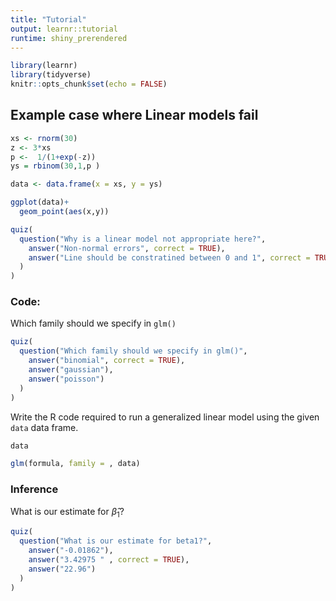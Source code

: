 ```yaml
---
title: "Tutorial"
output: learnr::tutorial
runtime: shiny_prerendered
---
```


```r
library(learnr)
library(tidyverse)
knitr::opts_chunk$set(echo = FALSE)
```


## Example case where Linear models fail 

```r
xs <- rnorm(30)
z <- 3*xs
p <-  1/(1+exp(-z)) 
ys = rbinom(30,1,p )

data <- data.frame(x = xs, y = ys)

ggplot(data)+ 
  geom_point(aes(x,y))
```


```r
quiz(
  question("Why is a linear model not appropriate here?",
    answer("Non-normal errors", correct = TRUE),
    answer("Line should be constratined between 0 and 1", correct = TRUE)
  )
)
```




### Code:

Which family should we specify in `glm()`

```r
quiz(
  question("Which family should we specify in glm()",
    answer("binomial", correct = TRUE),
    answer("gaussian"),
    answer("poisson")
  )
)
```


Write the R code required to run a generalized linear model using the given `data` data frame. 

```r
data
```

```r
glm(formula, family = , data)
```


### Inference 

What is our estimate for $\hat\beta_1$?

```r
quiz(
  question("What is our estimate for beta1?",
    answer("-0.01862"),
    answer("3.42975 " , correct = TRUE),
    answer("22.96")
  )
)
```



